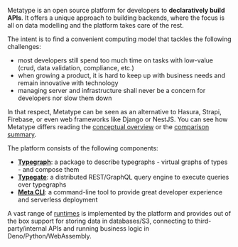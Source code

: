 Metatype is an open source platform for developers to **declaratively build APIs**. It offers a unique approach to building backends, where the focus is all on data modelling and the platform takes care of the rest.

The intent is to find a convenient computing model that tackles the following challenges:

- most developers still spend too much time on tasks with low-value (crud, data validation, compliance, etc.)
- when growing a product, it is hard to keep up with business needs and remain innovative with technology
- managing server and infrastructure shall never be a concern for developers nor slow them down

In that respect, Metatype can be seen as an alternative to Hasura, Strapi, Firebase, or even web frameworks like Django or NestJS. You can see how Metatype differs reading the [conceptual overview](/docs/concepts/overview) or the [comparison summary](/docs/concepts/comparisons).

The platform consists of the following components:

- [**Typegraph**](/docs/concepts/typegraph): a package to describe typegraphs - virtual graphs of types - and compose them
- [**Typegate**](/docs/concepts/typegate): a distributed REST/GraphQL query engine to execute queries over typegraphs
- [**Meta CLI**](/docs/concepts/meta-cli): a command-line tool to provide great developer experience and serverless deployment

A vast range of [runtimes](/docs/reference/runtimes) is implemented by the platform and provides out of the box support for storing data in databases/S3, connecting to third-party/internal APIs and running business logic in Deno/Python/WebAssembly.
